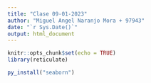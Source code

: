 ```yaml
---
title: "Clase 09-01-2023"
author: "Miguel Angel Naranjo Mora + 97943"
date: "`r Sys.Date()`"
output: html_document
---
```


```r
knitr::opts_chunk$set(echo = TRUE)
library(reticulate)
```

```r
py_install("seaborn")
```
